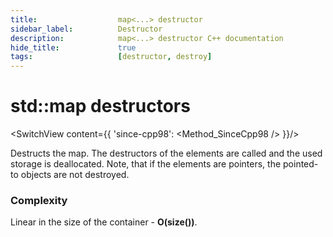 ```yaml
---
title:					map<...> destructor
sidebar_label:			Destructor
description:			map<...> destructor C++ documentation
hide_title:				true
tags:					[destructor, destroy]
---
```



<!----------------- Codes ---------------------->

<!-- destructors -->


# std::map destructors

<SwitchView content={{
		'since-cpp98': <Method_SinceCpp98 />
	}}/>

Destructs the map. The destructors of the elements are called and the used storage is deallocated. Note, that if the elements are pointers, the pointed-to objects are not destroyed.

### Complexity

Linear in the size of the container - **O(size())**.
